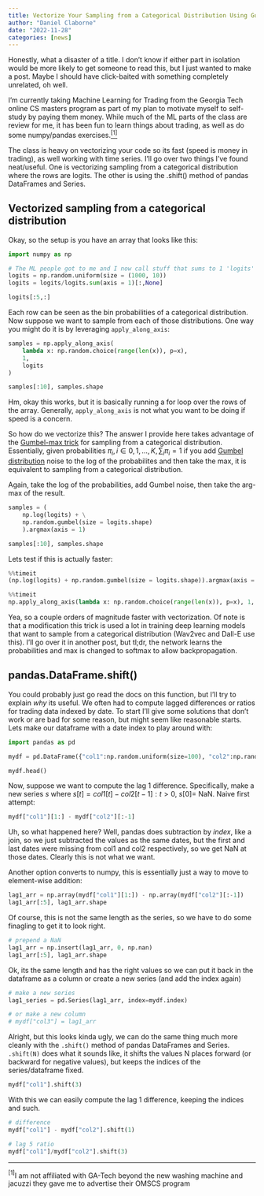 ```yaml
---
title: Vectorize Your Sampling from a Categorical Distribution Using Gumbel-max!  Use pandas.DataFrame.shift() more!
author: "Daniel Claborne"
date: "2022-11-28"
categories: [news]
---
```


Honestly, what a disaster of a title.  I don't know if either part in isolation would be more likely to get someone to read this, but I just wanted to make a post.  Maybe I should have click-baited with something completely unrelated, oh well.

I'm currently taking Machine Learning for Trading from the Georgia Tech online CS masters program as part of my plan to motivate myself to self-study by paying them money.  While much of the ML parts of the class are review for me, it has been fun to learn things about trading, as well as do some numpy/pandas exercises.[$^{[1]}$](#ref1)  

The class is heavy on vectorizing your code so its fast (speed is money in trading), as well working with time series.  I'll go over two things I've found neat/useful.  One is vectorizing sampling from a categorical distribution where the rows are logits.  The other is using the .shift() method of pandas DataFrames and Series.

## Vectorized sampling from a categorical distribution

Okay, so the setup is you have an array that looks like this:

```python
import numpy as np

# The ML people got to me and I now call stuff that sums to 1 'logits'
logits = np.random.uniform(size = (1000, 10))
logits = logits/logits.sum(axis = 1)[:,None]

logits[:5,:]
```

Each row can be seen as the bin probabilities of a categorical distribution.  Now suppose we want to sample from each of those distributions.  One way you might do it is by leveraging `apply_along_axis`:

```python
samples = np.apply_along_axis(
    lambda x: np.random.choice(range(len(x)), p=x), 
    1, 
    logits
)

samples[:10], samples.shape
```

Hm, okay this works, but it is basically running a for loop over the rows of the array.  Generally, `apply_along_axis` is not what you want to be doing if speed is a concern.

So how do we vectorize this?  The answer I provide here takes advantage of the [Gumbel-max trick](https://en.wikipedia.org/wiki/Gumbel_distribution#Gumbel_reparametrization_tricks) for sampling from a categorical distribution.  Essentially, given probabilities $\pi_i, i \in {0,1,...,K}, \sum_i \pi_i = 1$ if you add [Gumbel distribution](https://en.wikipedia.org/wiki/Gumbel_distribution) noise to the log of the probabilites and then take the max, it is equivalent to sampling from a categorical distribution.

Again, take the log of the probabilities, add Gumbel noise, then take the arg-max of the result.

```python
samples = (
    np.log(logits) + \
    np.random.gumbel(size = logits.shape)
    ).argmax(axis = 1)  

samples[:10], samples.shape
```

Lets test if this is actually faster:

```python
%%timeit
(np.log(logits) + np.random.gumbel(size = logits.shape)).argmax(axis = 1)  
```

```python
%%timeit
np.apply_along_axis(lambda x: np.random.choice(range(len(x)), p=x), 1, logits)  
```

Yea, so a couple orders of magnitude faster with vectorization.  Of note is that a modification this trick is used a lot in training deep learning models that want to sample from a categorical distribution (Wav2vec and Dall-E use this).  I'll go over it in another post, but tl;dr, the network learns the probabilities and max is changed to softmax to allow backpropagation.

## pandas.DataFrame.shift()

You could probably just go read the docs on this function, but I'll try to explain *why* its useful.  We often had to compute lagged differences or ratios for trading data indexed by date.  To start I'll give some solutions that don't work or are bad for some reason, but might seem like reasonable starts.  Lets make our dataframe with a date index to play around with:

```python
import pandas as pd

mydf = pd.DataFrame({"col1":np.random.uniform(size=100), "col2":np.random.uniform(size=100)}, index = pd.date_range(start = "11/29/2022", periods=100))

mydf.head()
```

Now, suppose we want to compute the lag 1 difference.  Specifically, make a new series $s$ where $s[t] = col1[t] - col2[t-1]: t > 0$, $s[0] =$ NaN. Naive first attempt:

```python
mydf["col1"][1:] - mydf["col2"][:-1]
```

Uh, so what happened here?  Well, pandas does subtraction by *index*, like a join, so we just subtracted the values as the same dates, but the first and last dates were missing from col1 and col2 respectively, so we get NaN at those dates.  Clearly this is not what we want.

Another option converts to numpy, this is essentially just a way to move to element-wise addition:

```python
lag1_arr = np.array(mydf["col1"][1:]) - np.array(mydf["col2"][:-1])
lag1_arr[:5], lag1_arr.shape
```

Of course, this is not the same length as the series, so we have to do some finagling to get it to look right.

```python
# prepend a NaN
lag1_arr = np.insert(lag1_arr, 0, np.nan)
lag1_arr[:5], lag1_arr.shape
```

Ok, its the same length and has the right values so we can put it back in the dataframe as a column or create a new series (and add the index again)

```python
# make a new series
lag1_series = pd.Series(lag1_arr, index=mydf.index)

# or make a new column
# mydf["col3"] = lag1_arr
```

Alright, but this looks kinda ugly, we can do the same thing much more cleanly with the `.shift()` method of pandas DataFrames and Series.  `.shift(N)` does what it sounds like, it shifts the values N places forward (or backward for negative values), but keeps the indices of the series/dataframe fixed. 

```python
mydf["col1"].shift(3)
```

With this we can easily compute the lag 1 difference, keeping the indices and such.

```python
# difference
mydf["col1"] - mydf["col2"].shift(1)

# lag 5 ratio
mydf["col1"]/mydf["col2"].shift(3)
```


****

$^{[1]}$I am not affiliated with GA-Tech beyond the new washing machine and jacuzzi they gave me to advertise their OMSCS program<a name="ref1"></a>